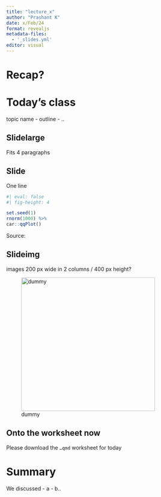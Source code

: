 ```yaml
---
title: "lecture_x"
author: "Prashant K"
date: x/Feb/24
format: revealjs
metadata-files: 
  - '_slides.yml'
editor: visual
---
```


# Recap?

# Today's class

topic name - outline - ..

## Slidelarge

Fits 4 paragraphs

## Slide {.smaller}

One line

```r
#| eval: false
#| fig-height: 4

set.seed(1)
rnorm(1000) %>% 
car::qqPlot()
```

::: aside
Source:
:::

## Slideimg {.smaller}

images 200 px wide in 2 columns / 400 px height?

![dummy](img/normal_dist_quartiles.jpg){width="356"}

## Onto the worksheet now

Please download the `…qmd` worksheet for today

# Summary

We discussed - a - b..

